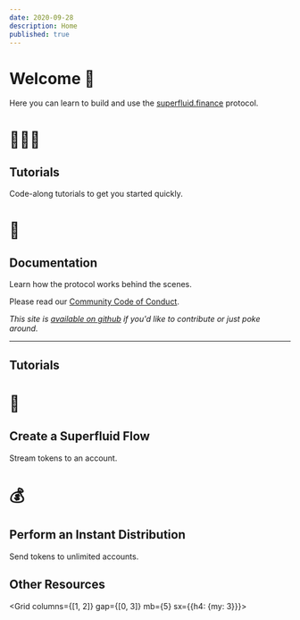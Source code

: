 ```yaml
---
date: 2020-09-28
description: Home
published: true
---
```


# Welcome 👋

Here you can learn to build and use the [superfluid.finance](https://superfluid.finance) protocol.

<Grid columns={1}  gap={0} mb="5">
<Card href="/tutorials" variant="primary" >

# 👩🏼‍🏫

<div>

## Tutorials

Code-along tutorials to get you started quickly.

</div>
</Card>

<Card href="/docs" variant="primary">

# ‍📖
<div>

## Documentation

Learn how the protocol works behind the scenes.

</div>
</Card>
</Grid>





Please read our [Community Code of Conduct](/code-of-conduct/).

_This site is_ [_available on github_](https://github.com/superfluid-finance/superfluid-protocol-docs) _if you'd like to contribute or just poke around._

***

## Tutorials


<Grid gap={0} columns={2}>

<Card variant="primary" href="/tutorials/create-a-flow">

# 🔀

<div>

## Create a Superfluid Flow

Stream tokens to an account.
</div>
</Card>

<Card variant="primary" href="/tutorials/instant-distribution">

# 💰

<div>

## Perform an Instant Distribution

Send tokens to unlimited accounts.
</div>
</Card>
</Grid>

## Other Resources

<Grid columns={[1, 2]} gap={[0, 3]} mb={5}  sx={{h4: {my: 3}}}>
<Card
href="/code-of-conduct"
children="Community Code of Conduct"
variant="secondary"
/>
<Card
href="https://discord.gg/qKgxvzr"
children="👾 Discord Community"
variant="secondary"
/>
</Grid>

